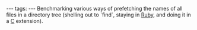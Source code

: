 ---
tags:
---
Benchmarking various ways of prefetching the names of all files in a directory tree (shelling out to `find`,  staying in [[Ruby]], and doing it in a [[C]] extension).
